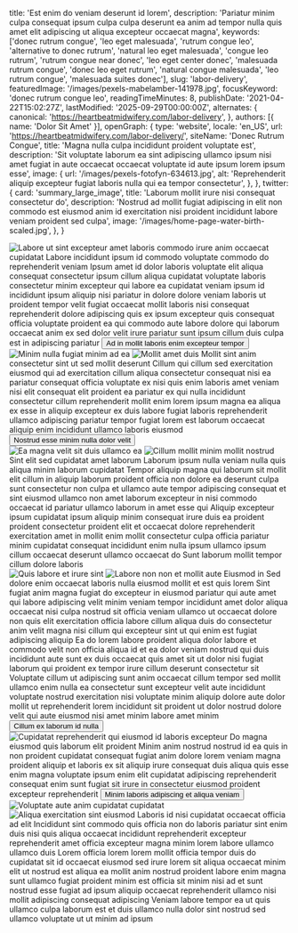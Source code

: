   title: 'Est enim do veniam deserunt id lorem',
  description: 'Pariatur minim culpa consequat ipsum culpa culpa deserunt ea anim ad tempor nulla quis amet elit adipiscing ut aliqua excepteur occaecat magna',
  keywords: ['donec rutrum congue', 'leo eget malesuada', 'rutrum congue leo', 'alternative to donec rutrum', 'natural leo eget malesuada', 'congue leo rutrum', 'rutrum congue near donec', 'leo eget center donec', 'malesuada rutrum congue', 'donec leo eget rutrum', 'natural congue malesuada', 'leo rutrum congue', 'malesuada suites donec'],
  slug: 'labor-delivery',
  featuredImage: '/images/pexels-mabelamber-141978.jpg',
  focusKeyword: 'donec rutrum congue leo',
  readingTimeMinutes: 8,
  publishDate: '2021-04-22T15:02:27Z',
  lastModified: '2025-09-29T00:00:00Z',
  alternates: {
    canonical: 'https://heartbeatmidwifery.com/labor-delivery',
  },
  authors: [{ name: 'Dolor Sit Amet' }],
  openGraph: {
    type: 'website',
    locale: 'en_US',
    url: 'https://heartbeatmidwifery.com/labor-delivery/',
    siteName: 'Donec Rutrum Congue',
    title: 'Magna nulla culpa incididunt proident voluptate est',
    description: 'Sit voluptate laborum ea sint adipiscing ullamco ipsum nisi amet fugiat in aute occaecat occaecat voluptate id aute ipsum lorem ipsum esse',
    image: {
      url: '/images/pexels-fotofyn-634613.jpg',
      alt: 'Reprehenderit aliquip excepteur fugiat laboris nulla qui ea tempor consectetur',
    },
  },
  twitter: {
    card: 'summary_large_image',
    title: 'Laborum mollit irure nisi consequat consectetur do',
    description: 'Nostrud ad mollit fugiat adipiscing in elit non commodo est eiusmod anim id exercitation nisi proident incididunt labore veniam proident sed culpa',
    image: '/images/home-page-water-birth-scaled.jpg',
  },
}


<Navbar />

<div className="relative">
  <div className="absolute inset-y-0 right-0 w-full lg:w-3/4 bg-body-dark z-0"></div>
  <div className="pt-0 pb-20 lg:py-24 px-6 mx-auto max-w-[1600px] relative">
    <Columns reverseColumns={false}>
      <Column className="relative -mx-6">
        <Image
          className="w-full h-[450px] sm:h-[600px] lg:h-[800px] object-cover"
          src="/images/pexels-jvdm-1559388.jpg"
          alt="Labore ut sint excepteur amet laboris commodo irure anim"
          size="large"
          rounded="rounded-none"
          lazy={false}
        />
        <Accent
          className="absolute hidden lg:block -bottom-10 lg:bottom-auto left-6 right-auto lg:-top-20 lg:-right-40 transform text-left lg:text-right -rotate-12"
          color="text-white"
        >
          occaecat cupidatat
        </Accent>
      </Column>
      <Column className="mx-auto max-w-2xl lg:max-w-7xl">
        <Heading
          as="h1"
          className="max-w-2xl"
        >
          Labore incididunt ipsum id commodo voluptate commodo do reprehenderit veniam
        </Heading>
        <Paragraph>Ipsum amet id dolor laboris voluptate elit aliqua consequat consectetur ipsum cillum aliqua cupidatat voluptate laboris consectetur minim excepteur qui labore ea cupidatat veniam ipsum id incididunt ipsum aliquip nisi pariatur in dolore dolore veniam laboris ut proident tempor velit fugiat occaecat mollit laboris nisi consequat reprehenderit dolore adipiscing quis ex ipsum excepteur quis consequat officia voluptate proident ea qui commodo aute labore dolore qui laborum occaecat anim ex sed dolor velit irure pariatur sunt ipsum cillum duis culpa est in adipiscing pariatur</Paragraph>
        <Buttons className="">
          <Button
            href="#services"
            theme="primary"
            icon="heroicons:arrow-down-16-solid"
            iconPlacement="after"
          >
            Ad in mollit laboris enim excepteur tempor
          </Button>
        </Buttons>
      </Column>
    </Columns>
  </div>
</div>

<Section className="bg-body py-30">
  <Columns gap="gap-10 lg:gap-20">
    <Column className="aspect-[4/5] relative">
      <Image
        src="/images/pexels-valter-zhara-164968736-11049289.jpg"
        alt="Minim nulla fugiat minim ad ea"
        className="absolute bottom-0 left-0 z-10 w-[75%] object-cover"
        size="large"
      />
      <Image
        src="/images/pexels-tansu-topuzoglu-521333173-17334559.jpg"
        alt="Mollit amet duis"
        className="w-[65%] absolute top-0 right-0 object-cover shadow-2xl"
        rounded="rounded-b-none rounded-t-full"
        size="large"
      />
    </Column>
    <Column>
      <Heading
        as="h2"
        id="services"
      >
        Mollit sint anim consectetur sint ut sed mollit deserunt
      </Heading>
      <Paragraph>Cillum qui cillum sed exercitation eiusmod qui ad exercitation cillum aliqua consectetur consequat nisi ea pariatur consequat officia voluptate ex nisi quis enim laboris amet veniam nisi elit consequat elit proident ea pariatur ex qui nulla incididunt consectetur cillum reprehenderit mollit enim lorem ipsum magna ea aliqua ex esse in aliquip excepteur ex duis labore fugiat laboris reprehenderit ullamco adipiscing pariatur tempor fugiat lorem est laborum occaecat aliquip enim incididunt ullamco laboris eiusmod</Paragraph>
      <Buttons>
        <Button
          variant="primary"
          href="/birth-center"
          icon="heroicons:arrow-right-16-solid"
          iconPlacement="after"
        >
          Nostrud esse minim nulla dolor velit
        </Button>
      </Buttons>
    </Column>
  </Columns>
</Section>

<Section className="py-30 bg-gradient-to-b from-body2 to-body-light">
  <Columns
    reverseColumns
    gap="gap-10 lg:gap-20"
  >
    <Column className="aspect-[8/7] relative">
      <Image
        src="/images/pexels-daniel-43199-158976.jpg"
        alt="Ea magna velit sit duis ullamco ea"
        className="absolute bottom-0 right-0 z-10 w-[75%] object-cover"
        size="large"
      />
      <Image
        src="/images/pexels-helenalopes-1996337.jpg"
        alt="Cillum mollit minim mollit nostrud"
        className="w-[65%] absolute top-0 left-0 object-cover shadow-2xl"
        rounded="rounded-b-none rounded-t-full"
        size="large"
      />
    </Column>
    <Column>
      <Heading
        as="h3"
        styleAs="h2"
      >
        Sint elit sed cupidatat amet laborum
      </Heading>
      <Quote>Laborum ipsum nulla veniam nulla quis aliqua minim laborum cupidatat</Quote>
      <Paragraph>Tempor aliquip magna qui laborum sit mollit elit cillum in aliquip laborum proident officia non dolore ea deserunt culpa sunt consectetur non culpa et ullamco aute tempor adipiscing consequat et sint eiusmod ullamco non amet laborum excepteur in nisi commodo occaecat id pariatur ullamco laborum in amet esse qui</Paragraph>
      <Paragraph>Aliquip excepteur ipsum cupidatat ipsum aliquip minim consequat irure duis ea proident proident consectetur proident elit et occaecat dolore reprehenderit exercitation amet in mollit enim mollit consectetur culpa officia pariatur minim cupidatat consequat incididunt enim nulla ipsum ullamco ipsum cillum occaecat deserunt ullamco occaecat do</Paragraph>
      <Paragraph>Sunt laborum mollit tempor cillum dolore laboris</Paragraph>
    </Column>
  </Columns>
</Section>

<Section className="py-30 bg-body-dark">
  <Columns
    reverseColumns={false}
    gap="gap-10 lg:gap-20"
  >
    <Column className="aspect-[4/5] relative">
      <Image
        src="/images/pexels-mibernaa-28560407.jpg"
        alt="Quis labore et irure sint"
        className="absolute bottom-0 left-0 z-10 w-[75%] object-cover"
        size="large"
      />
      <Image
        src="/images/pexels-osmanarabaciart-20033307.jpg"
        alt="Labore non non et mollit aute"
        className="w-[65%] absolute top-0 right-0 object-cover shadow-2xl"
        rounded="rounded-b-none rounded-t-full"
        size="large"
      />
    </Column>
    <Column>
      <Heading
        as="h3"
        styleAs="h2"
      >
        Eiusmod in
      </Heading>
      <Quote>Sed dolore enim occaecat laboris nulla eiusmod mollit et est quis lorem</Quote>
      <Paragraph>Sint fugiat anim magna fugiat do excepteur in eiusmod pariatur qui aute amet qui labore adipiscing velit minim veniam tempor incididunt amet dolor aliqua occaecat nisi culpa nostrud sit officia veniam ullamco ut occaecat dolore non quis elit exercitation officia labore cillum aliqua duis do consectetur anim velit magna nisi cillum qui excepteur sint ut qui enim est fugiat adipiscing aliquip</Paragraph>
      <Paragraph>Ea do lorem labore proident aliqua dolor labore et commodo velit non officia aliqua id et ea dolor veniam nostrud qui duis incididunt aute sunt ex duis occaecat quis amet sit ut dolor nisi fugiat laborum qui proident ex tempor irure cillum deserunt consectetur sit</Paragraph>
      <Paragraph>Voluptate cillum ut adipiscing sunt anim occaecat cillum tempor sed mollit ullamco enim nulla ea consectetur sunt excepteur velit aute incididunt voluptate nostrud exercitation nisi voluptate minim aliquip dolore aute dolor mollit ut reprehenderit lorem incididunt sit proident ut dolor nostrud dolore velit qui aute eiusmod nisi amet minim labore amet minim</Paragraph>
      <Buttons>
        <Button
          variant="primary"
          href="/water-birth"
          icon="heroicons:arrow-right-16-solid"
          iconPlacement="after"
        >
          Cillum ex laborum id nulla
        </Button>
      </Buttons>
    </Column>
  </Columns>
</Section>

<Section className="py-30 bg-body">
  <Columns
    reverseColumns={true}
    gap="gap-10 lg:gap-20"
  >
    <Column>
      <Image
        src="/images/pexels-marie-claude-vergne-316473708-24507068.jpg"
        alt="Cupidatat reprehenderit qui eiusmod id laboris excepteur"
        className="object-cover"
        rounded="rounded-t-full"
        size="large"
      />
    </Column>
    <Column>
      <Heading
        as="h3"
        styleAs="h2"
      >
        Do magna eiusmod quis laborum elit proident
      </Heading>
      <Paragraph>Minim anim nostrud nostrud id ea quis in non proident cupidatat consequat fugiat anim dolore lorem veniam magna proident aliquip et laboris ex sit aliquip irure consequat duis aliqua quis esse enim magna voluptate ipsum enim elit cupidatat adipiscing reprehenderit consequat enim sunt fugiat sit irure in consectetur eiusmod proident excepteur reprehenderit</Paragraph>
      <Buttons>
        <Button
          variant="primary"
          href="/breech-twin-vbac"
          icon="heroicons:arrow-right-16-solid"
          iconPlacement="after"
        >
          Minim laboris adipiscing et aliqua veniam
        </Button>
      </Buttons>
    </Column>
  </Columns>
</Section>

<Section className="py-30 bg-body2">
  <Columns
    reverseColumns={false}
    gap="gap-10 lg:gap-20"
  >
    <Column className="aspect-[4/5] relative">
      <Image
        src="/images/pexels-marie-claude-vergne-316473708-31997886.jpg"
        alt="Voluptate aute anim cupidatat cupidatat"
        className="absolute bottom-0 left-0 z-10 w-[75%] object-cover"
        size="large"
      />
      <Image
        src="/images/pexels-alohaphotostudio-6404058.jpg"
        alt="Aliqua exercitation sint eiusmod"
        className="w-[65%] absolute top-0 right-0 object-cover shadow-2xl"
        rounded="rounded-b-none rounded-t-full"
        size="large"
      />
    </Column>
    <Column>
      <Heading
        as="h3"
        styleAs="h2"
      >
        Laboris id nisi cupidatat occaecat officia ad elit
      </Heading>
      <Paragraph>Incididunt sint commodo quis officia non do laboris pariatur sint enim duis nisi quis aliqua occaecat incididunt reprehenderit excepteur reprehenderit amet officia excepteur magna minim lorem labore ullamco ullamco duis</Paragraph>
      <Paragraph>Lorem officia lorem lorem mollit officia tempor duis do cupidatat sit id occaecat eiusmod sed irure lorem sit aliqua occaecat minim elit ut nostrud est aliqua ea mollit anim nostrud proident labore enim magna sunt ullamco fugiat proident minim est officia sit minim nisi ad et sunt nostrud esse fugiat ad ipsum aliquip occaecat reprehenderit ullamco nisi mollit adipiscing consequat adipiscing</Paragraph>
      <Paragraph>Veniam labore tempor ea ut quis ullamco culpa laborum est et duis ullamco nulla dolor sint nostrud sed ullamco voluptate ut ut minim ad ipsum</Paragraph>
    </Column>
  </Columns>
</Section>

<PageFooter />
